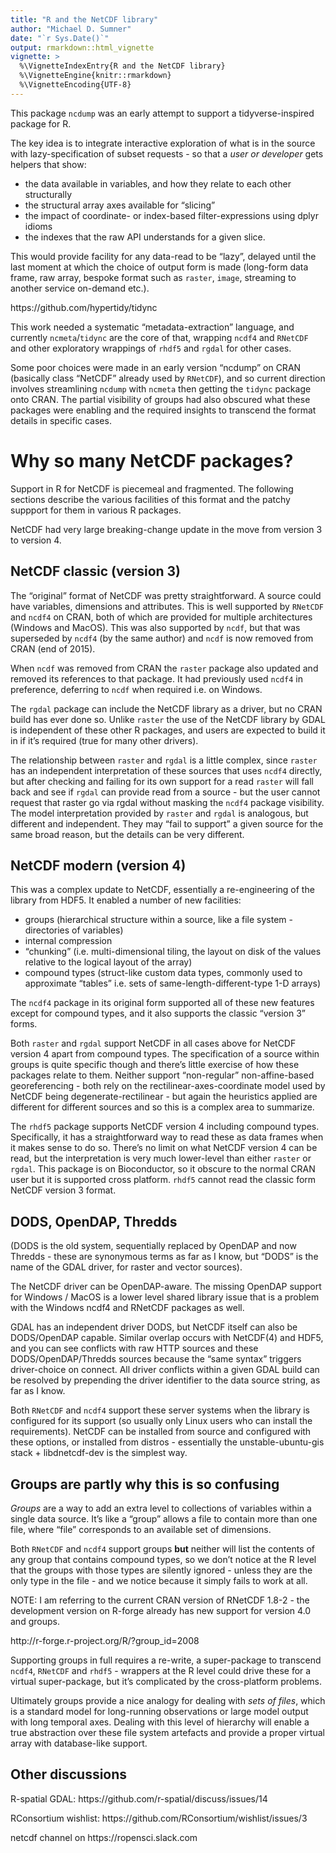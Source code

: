 ```yaml
---
title: "R and the NetCDF library"
author: "Michael D. Sumner"
date: "`r Sys.Date()`"
output: rmarkdown::html_vignette
vignette: >
  %\VignetteIndexEntry{R and the NetCDF library}
  %\VignetteEngine{knitr::rmarkdown}
  %\VignetteEncoding{UTF-8}
---
```


This package `ncdump` was an early attempt to support a tidyverse-inspired package for R. 

The key idea is to integrate interactive exploration of what is in the source with lazy-specification of subset requests - so that a *user or developer* gets helpers that show:

* the data available in variables, and how they relate to each other structurally
* the structural array axes available for "slicing"
* the impact of coordinate- or index-based filter-expressions using dplyr idioms
* the indexes that the raw API understands for a given slice. 

This would provide facility for any data-read to be "lazy", delayed until the last moment at which the choice of output form is made (long-form data frame, raw array, bespoke format such as `raster`, `image`, streaming to another service on-demand etc.). 

https://github.com/hypertidy/tidync

This work needed a systematic "metadata-extraction" language, and currently `ncmeta`/`tidync` are the core of that, wrapping `ncdf4` and `RNetCDF` and other exploratory wrappings of `rhdf5` and `rgdal` for other cases. 

Some poor choices were made in an early version "ncdump" on CRAN (basically class "NetCDF" already used by `RNetCDF`), and so current direction involves streamlining `ncdump` with `ncmeta` then getting the `tidync` package onto CRAN.  The partial visibility of groups had also obscured what these packages were enabling and the required insights to transcend the format details in specific cases. 

# Why so many NetCDF packages? 

Support in R for NetCDF is piecemeal and fragmented. The following sections describe the various facilities of this format and the patchy suppport for them in various R packages. 

NetCDF had very large breaking-change update in the move from version 3 to version 4. 

## NetCDF classic (version 3)

The "original" format of NetCDF was pretty straightforward. A source could have variables, dimensions and attributes. This is well supported by `RNetCDF` and `ncdf4` on CRAN, both of which are provided for multiple architectures (Windows and MacOS). This was also supported by `ncdf`, but that was superseded by `ncdf4` (by the same author) and `ncdf` is now removed from CRAN (end of 2015). 

When `ncdf` was removed from CRAN the `raster` package also updated and removed its references to that package. It had previously used `ncdf4` in preference, deferring to `ncdf` when required i.e. on Windows. 

The `rgdal` package can include the NetCDF library as a driver, but no CRAN build has ever done so. Unlike `raster` the use of the NetCDF library by GDAL is independent of these other R packages, and users are expected to build it in if it's required (true for many other drivers). 

The relationship between `raster` and `rgdal` is a little complex, since `raster` has an independent interpretation of these sources that uses `ncdf4` directly, but after checking and failing for its own support for a read `raster` will fall back and see if `rgdal` can provide read from a source - but the user cannot request that raster go via rgdal without masking the `ncdf4` package visibility. The model interpretation provided by `raster` and `rgdal` is analogous, but different and independent. They may  "fail to support" a given source for the same broad reason, but the details can be very different. 


## NetCDF modern (version 4)

This was a complex update to NetCDF, essentially a re-engineering of the library from HDF5. It enabled a number of new facilities: 

* groups (hierarchical structure within a source, like a file system - directories of variables)
* internal compression
* "chunking" (i.e. multi-dimensional tiling, the layout on disk of the values relative to the logical layout of the array)
* compound types (struct-like custom data types, commonly used to approximate "tables" i.e. sets of same-length-different-type 1-D arrays)

The `ncdf4` package in its original form supported all of these new features except for compound types, and it also supports the classic "version 3" forms. 

Both `raster` and `rgdal` support NetCDF in all cases above for NetCDF version 4 apart from compound types. The specification of a source within groups is quite specific though and there's little exercise of how these packages relate to them. Neither support "non-regular" non-affine-based georeferencing - both rely on the rectilinear-axes-coordinate model used by NetCDF being degenerate-rectilinear -  but again the heuristics applied are different for different sources and so this is a complex area to summarize. 


The `rhdf5` package supports NetCDF version 4 including compound types. Specifically, it has a straightforward way to read these as data frames when it makes sense to do so. There's no limit on what NetCDF version 4 can be read, but the interpretation is very much lower-level than either `raster` or `rgdal`. This package is on Bioconductor, so it obscure to the normal CRAN user but it is supported cross platform. `rhdf5` cannot read the classic form NetCDF version 3 format. 

## DODS, OpenDAP, Thredds

(DODS is the old system, sequentially replaced by OpenDAP and now Thredds - these are synonymous terms as far as I know, but "DODS" is the name of the GDAL driver, for raster and vector sources).

The NetCDF driver can be OpenDAP-aware.  The missing OpenDAP support for Windows / MacOS is a lower level shared library issue that is a problem with the Windows ncdf4 and RNetCDF packages as well.

 GDAL has an independent driver DODS, but NetCDF itself can also be DODS/OpenDAP capable. Similar overlap occurs with NetCDF(4) and HDF5, and you can see conflicts with raw HTTP sources and these DODS/OpenDAP/Thredds sources because the "same syntax" triggers driver-choice on connect. All driver conflicts within a given GDAL build can be resolved by prepending the driver identifier to the data source string, as far as I know.

Both `RNetCDF` and `ncdf4` support these server systems when the library is configured for its support (so usually only Linux users who can install the requirements). NetCDF can be installed from source and configured with these options, or installed from distros - essentially the unstable-ubuntu-gis stack + libdnetcdf-dev is the simplest way. 

## Groups are partly why this is  so confusing

*Groups* are a way to add an extra level to collections of variables within a single data source. It's like a "group" allows a file to contain more than one file, where "file" corresponds to an available set of dimensions. 

Both `RNetCDF` and `ncdf4` support groups **but** neither will list the contents of any group that contains compound types, so we don't notice at the R level that the groups with those types are silently ignored - unless they are the only type in the file - and we notice because it simply fails to work at all. 

NOTE: I am referring to the current CRAN version of RNetCDF 1.8-2 - the development version on R-forge already 
has new support for version 4.0 and groups. 

http://r-forge.r-project.org/R/?group_id=2008


Supporting groups in full requires a re-write, a super-package to transcend `ncdf4`, `RNetCDF` and `rhdf5` - wrappers at the R level could drive these for a virtual super-package, but it's complicated by the cross-platform problems. 

Ultimately groups provide a nice analogy for dealing with *sets of files*, which is a standard model for long-running observations or large model output with long temporal axes. Dealing with this level of hierarchy will enable a true abstraction over these file system artefacts and provide a proper virtual array with database-like support. 

## Other discussions

R-spatial GDAL: https://github.com/r-spatial/discuss/issues/14

RConsortium wishlist: https://github.com/RConsortium/wishlist/issues/3

netcdf channel on https://ropensci.slack.com


